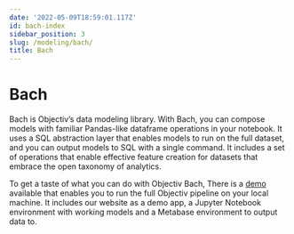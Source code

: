 ```yaml
---
date: '2022-05-09T18:59:01.117Z'
id: bach-index
sidebar_position: 3
slug: /modeling/bach/
title: Bach
---
```


# Bach

Bach is Objectiv’s data modeling library. With Bach, you can compose models with familiar Pandas-like
dataframe operations in your notebook. It uses a SQL abstraction layer that enables models to run on the
full dataset, and you can output models to SQL with a single command. It includes a set of operations that
enable effective feature creation for datasets that embrace the open taxonomy of analytics.

To get a taste of what you can do with Objectiv Bach, There is a [demo](/docs/home/quickstart-guide) available that enables you to run the full Objectiv pipeline on your local
machine. It includes our website as a demo app, a Jupyter Notebook
environment with working models and a Metabase environment to output data to.
